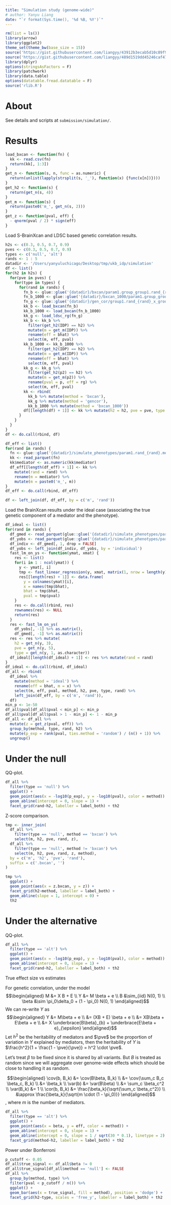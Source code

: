 ```yaml
---
title: "Simulation study (genome-wide)"
# author: Yanyu Liang
date: "`r format(Sys.time(), '%d %B, %Y')`"
---
```


```r
rm(list = ls())
library(arrow)
library(ggplot2)
theme_set(theme_bw(base_size = 15))
source('https://gist.githubusercontent.com/liangyy/43912b3ecab5d10c89f9d4b2669871c9/raw/3ca651cfa53ffccb8422f432561138a46e93710f/my_ggplot_theme.R')
source('https://gist.githubusercontent.com/liangyy/489d1519dd45246caf4756d7722bfa25/raw/9bbb39b80243325b7930083063566fae4af85d48/fast_linear_regression')
library(dplyr)
options(stringsAsFactors = F)
library(patchwork)
library(data.table)
options(datatable.fread.datatable = F)
source('rlib.R')
```

$$
\newcommand{\cov}{\text{Cov}}
\newcommand{\var}{\text{Var}}
\newcommand{\cor}{\text{Cor}}
\newcommand{\pve}{\text{PVE}}
$$

# About

See details and scripts at `submission/simulation/`.

# Results

```r
load_bxcan <- function(fn) {
  kk <- read.csv(fn)
  return(kk[, 1:3])
}
get_n <- function(s, n, func = as.numeric) {
  return(unlist(lapply(strsplit(s, '_'), function(x) {func(x[n])})))
}
get_h2 <- function(s) {
  return(get_n(s, 4))
}
get_m <- function(s) {
  return(paste0('m_', get_n(s, 2)))
}
get_z <- function(pval, eff) {
  - qnorm(pval / 2) * sign(eff)
}
```

Load S-BrainXcan and LDSC based genetic correlation results.

```r
h2s <- c(0.3, 0.5, 0.7, 0.9)
pves <- c(0.3, 0.5, 0.7, 0.9)
types <- c('null', 'alt')
rands <- 1 : 5
datadir <- '/Users/yanyuluchicago/Desktop/tmp/ukb_idp/simulation'
df <- list()
for(h2 in h2s) {
  for(pve in pves) {
    for(type in types) {
      for(rand in rands) {
        fn_b <- glue::glue('{datadir}/bxcan/param1.group_group1.rand_{rand}.ridge_x_rand_{rand}.oy.{type}_h2_{h2}_pve_{pve}_x_simagexcan.csv')
        fn_b_1000 <- glue::glue('{datadir}/bxcan_1000/param1.group_group1.rand_{rand}.ridge_x_rand_{rand}.oy.{type}_h2_{h2}_pve_{pve}_x_simagexcan.csv')
        fn_g <- glue::glue('{datadir}/gen_cor/group1.rand_{rand}_x_group2_x_rand_{rand}.oy.{type}_h2_{h2}_pve_{pve}.ldsc_rg.log')
        kk_b <- load_bxcan(fn_b)
        kk_b_1000 <- load_bxcan(fn_b_1000)
        kk_g <- load_ldsc_rg(fn_g)
        kk_b <- kk_b %>% 
          filter(get_h2(IDP) == h2) %>% 
          mutate(m = get_m(IDP)) %>% 
          rename(eff = bhat) %>%
          select(m, eff, pval)
        kk_b_1000 <- kk_b_1000 %>% 
          filter(get_h2(IDP) == h2) %>% 
          mutate(m = get_m(IDP)) %>% 
          rename(eff = bhat) %>%
          select(m, eff, pval)
        kk_g <- kk_g %>% 
          filter(get_h2(p2) == h2) %>% 
          mutate(m = get_m(p2)) %>%  
          rename(pval = p, eff = rg) %>%
          select(m, eff, pval)
        kk <- rbind(
          kk_b %>% mutate(method = 'bxcan'), 
          kk_g %>% mutate(method = 'gencor'), 
          kk_b_1000 %>% mutate(method = 'bxcan_1000'))
        df[[length(df) + 1]] <- kk %>% mutate(h2 = h2, pve = pve, type = type, rand = rand)
      }
    }
  }
}
df <- do.call(rbind, df)

df_eff <- list()
for(rand in rands) {
  fn <- glue::glue('{datadir}/simulate_phenotypes/param1.rand_{rand}.mediator_effect.parquet')
  kk <- read_parquet(fn)
  kk$mediator <- as.numeric(kk$mediator)
  df_eff[[length(df_eff) + 1]] <- kk %>%
    mutate(rand = rand) %>% 
    rename(m = mediator) %>%
    mutate(m = paste0('m_', m))
}
df_eff <- do.call(rbind, df_eff)

df <- left_join(df, df_eff, by = c('m', 'rand'))
```
Load the BrainXcan results under the ideal case (associating the true genetic component of a mediator and the phenotype).

```r
df_ideal <- list()
for(rand in rands) {
  df_gmed <- read_parquet(glue::glue('{datadir}/simulate_phenotypes/param1.group_group2.rand_{rand}.gmed.parquet'))
  df_yobs <- read_parquet(glue::glue('{datadir}/simulate_phenotypes/param1.group_group2.rand_{rand}.oy.parquet'))
  df_indiv <- df_gmed[, 1, drop = FALSE]
  df_yobs <- left_join(df_indiv, df_yobs, by = 'individual')
  fast_lm_on_ys <- function(ymat, xmat) {
    res <- list()
    for(i in 1 : ncol(ymat)) {
      y <- ymat[, i]
      tmp <- fast_linear_regression(y, xmat, matrix(1, nrow = length(y), ncol = 1))
      res[[length(res) + 1]] <- data.frame(
        y = colnames(ymat)[i], 
        x = names(tmp$bhat),
        bhat = tmp$bhat,
        pval = tmp$pval)
    }
    res <- do.call(rbind, res)
    rownames(res) <- NULL
    return(res)
  }
  res <- fast_lm_on_ys(
    df_yobs[, -1] %>% as.matrix(), 
    df_gmed[, -1] %>% as.matrix())
  res <- res %>% mutate(
    h2 = get_n(y, 3), 
    pve = get_n(y, 5),
    type = get_n(y, 1, as.character))
  df_ideal[[length(df_ideal) + 1]] <- res %>% mutate(rand = rand)
}
df_ideal <- do.call(rbind, df_ideal)
df_all <- rbind(
  df_ideal %>% 
    mutate(method = 'ideal') %>% 
    rename(eff = bhat, m = x) %>%
    select(m, eff, pval, method, h2, pve, type, rand) %>% 
    left_join(df_eff, by = c('m', 'rand')),
  df)
min_p <- 1e-50
df_all$pval[df_all$pval < min_p] <- min_p 
df_all$pval[df_all$pval > 1 - min_p] <- 1 - min_p
df_all <- df_all %>% 
  mutate(z = get_z(pval, eff)) %>% 
  group_by(method, type, rand, h2) %>% 
  mutate(p_exp = rank(pval, ties.method = 'random') / (n() + 1)) %>%
  ungroup()
```

# Under the null

QQ-plot.

```r
df_all %>% 
  filter(type == 'null') %>%
  ggplot() + 
  geom_point(aes(x = -log10(p_exp), y = -log10(pval), color = method)) + 
  geom_abline(intercept = 0, slope = 1) +
  facet_grid(rand~h2, labeller = label_both) + th2
```

Z-score comparison.

```r
tmp <- inner_join(
  df_all %>% 
    filter(type == 'null', method == 'bxcan') %>% 
    select(m, h2, pve, rand, z),
  df_all %>% 
    filter(type == 'null', method != 'bxcan') %>% 
    select(m, h2, pve, rand, z, method),
  by = c('m', 'h2', 'pve', 'rand'),
  suffix = c('.bxcan', '')
)

tmp %>%
  ggplot() + 
  geom_point(aes(x = z.bxcan, y = z)) + 
  facet_grid(h2~method, labeller = label_both) + 
  geom_abline(slope = 1, intercept = 0) +
  th2
```

# Under the alternative

QQ-plot.

```r
df_all %>% 
  filter(type == 'alt') %>%
  ggplot() + 
  geom_point(aes(x = -log10(p_exp), y = -log10(pval), color = method)) + 
  geom_abline(intercept = 0, slope = 1) +
  facet_grid(rand~h2, labeller = label_both) + th2
```

True effect size vs estimates

For genetic correlation, under the model
$$\begin{aligned}
  M &= X B + E \\
  Y &= M \beta + e \\
  B &\sim_{iid} N(0, 1) \\
  \beta &\sim \pi_0\delta_0 + (1 - \pi_0) N(0, 1)
\end{aligned}$$
We can re-write $Y$ as 
$$\begin{aligned}
  Y &= M\beta + e \\
  &= (XB + E) \beta + e \\
  &= XB\beta + E\beta + e \\
  &= X \underbrace{B\beta}_{b} + \underbrace{E\beta + e}_{\epsilon}
\end{aligned}$$
Let $h^2$ be the heritability of mediators and $\pve$ be the proportion of variation in $Y$ explained by mediators, then the heritability of $Y$ is $\frac{h^2}{1 + \frac{1 - \pve}{\pve}} = h^2 \cdot \pve$.

Let's treat $\beta$ to be fixed since it is shared by all variants. 
But $B$ is treated as random since we will aggregate over genome-wide effects which should be close to handling it as random.

$$\begin{aligned}
  \cov(b, B_k) &= \cov(B\beta, B_k) \\
  &= \cov(\sum_c B_c \beta_c, B_k) \\
  &= \beta_k \\
  \var(b) &= \var(B\beta) \\
  &= \sum_c \beta_c^2 \\
  \var(B_k) &= 1 \\
  \cor(b, B_k) &= \frac{\beta_k}{\sqrt{\sum_c \beta_c^2}} \\
  &\approx \frac{\beta_k}{\sqrt{m \cdot (1 - \pi_0)}}
\end{aligned}$$
, where $m$ is the number of mediators.

```r
df_all %>% 
  filter(type == 'alt') %>%
  ggplot() + 
  geom_point(aes(x = beta, y = eff, color = method)) + 
  geom_abline(intercept = 0, slope = 1) + 
  geom_abline(intercept = 0, slope = 1 / sqrt(30 * 0.1), linetype = 2) +
  facet_grid(method~h2, labeller = label_both) + th2
```

Power under Bonferroni

```r
p_cutoff <- 0.05
df_all$true_signal <- df_all$beta != 0
df_all$true_signal[df_all$method == 'null'] <- FALSE
df_all %>% 
  group_by(method, type) %>%
  filter(pval < p_cutoff / n()) %>%
  ggplot() + 
  geom_bar(aes(x = true_signal, fill = method), position = 'dodge') +
  facet_grid(h2~type, scales = 'free_y', labeller = label_both) + th2
```
